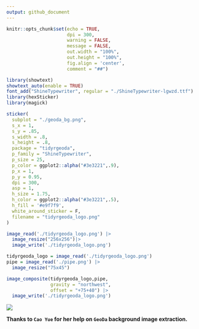 ```yaml
---
output: github_document
---
```


```r
knitr::opts_chunk$set(echo = TRUE,
                      dpi = 300,
                      warning = FALSE,
                      message = FALSE,
                      out.width = "100%",
                      out.height = "100%",
                      fig.align = 'center',
                      comment = "##")
```

```r
library(showtext)
showtext_auto(enable = TRUE)
font_add("ShineTypewriter", regular = "./ShineTypewriter-lgwzd.ttf")
library(hexSticker)
library(magick)

sticker(
  subplot = "./geoda_bg.png",
  s_x = 1,
  s_y = .85,
  s_width = .8,
  s_height = .8,
  package = "tidyrgeoda",
  p_family = "ShineTypewriter",
  p_size = 25,
  p_color = ggplot2::alpha("#3e3221",.9),
  p_x = 1,
  p_y = 0.95,
  dpi = 300,
  asp = 1,
  h_size = 1.75,
  h_color = ggplot2::alpha("#3e3221",.5),
  h_fill = '#e9f7f9',
  white_around_sticker = F,
  filename = "tidyrgeoda_logo.png"
)

image_read('./tidyrgeoda_logo.png') |> 
  image_resize("256x256")|> 
  image_write('./tidyrgeoda_logo.png')

tidyrgeoda_logo = image_read('./tidyrgeoda_logo.png')
pipe = image_read('./pipe.png') |> 
  image_resize("75x45")

image_composite(tidyrgeoda_logo,pipe,
                gravity = "northwest",
                offset = "+75+40") |> 
  image_write('./tidyrgeoda_logo.png')
```

![](./tidyrgeoda_logo.png)

**Thanks to `Cao Yue` for her help on `GeoDa` background image extraction.**
